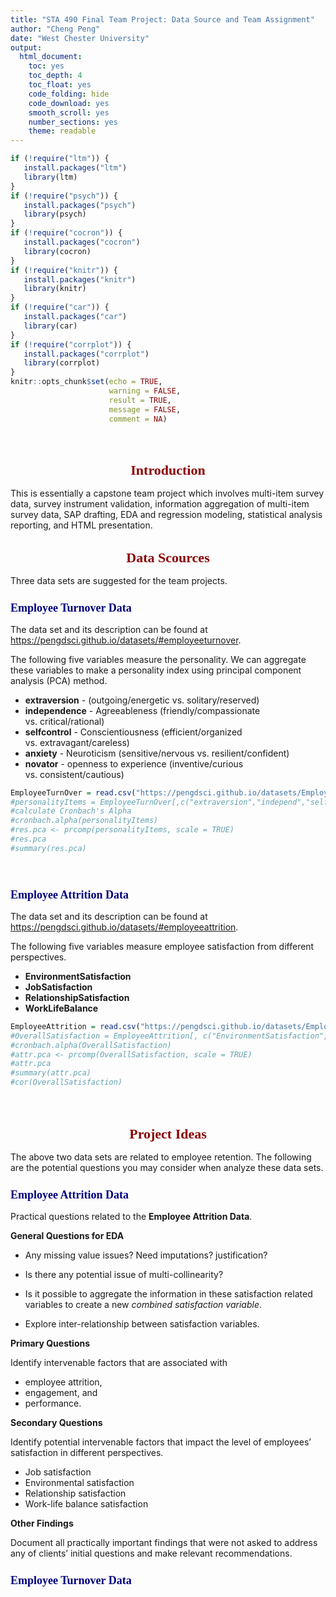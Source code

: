 ---
title: "STA 490 Final Team Project: Data Source and Team Assignment"
author: "Cheng Peng"
date: "West Chester University"
output: 
  html_document: 
    toc: yes
    toc_depth: 4
    toc_float: yes
    code_folding: hide
    code_download: yes
    smooth_scroll: yes
    number_sections: yes
    theme: readable
---

<style type="text/css">
div#TOC li {
    list-style:none;
    background-image:none;
    background-repeat:none;
    background-position:0;
}
h1.title {
  font-size: 24px;
  color: DarkRed;
  text-align: center;
}
h4.author { 
  /* Header 4 - and the author and data headers use this too  */
  font-size: 18px;
  font-family: "Times New Roman", Times, serif;
  color: DarkRed;
  text-align: center;
}
h4.date { 
  /* Header 4 - and the author and data headers use this too  */
  font-size: 18px;
  font-family: "Times New Roman", Times, serif;
  color: DarkBlue;
  text-align: center;
}
h1 { 
    /* Header 3 - and the author and data headers use this too  */
    font-size: 22px;
    font-family: "Times New Roman", Times, serif;
    color: darkred;
    text-align: center;
}
h2 { 
    /* Header 3 - and the author and data headers use this too  */
    font-size: 18px;
    font-family: "Times New Roman", Times, serif;
    color: navy;
    text-align: left;
}
h3 { 
    /* Header 3 - and the author and data headers use this too  */
    font-size: 15px;
    font-family: "Times New Roman", Times, serif;
    color: darkred;
    font-face: bold;
    text-align: left;
}
h4 { 
    /* Header 4 - and the author and data headers use this too  */
    font-size: 18px;
    font-family: "Times New Roman", Times, serif;
    color: darkred;
    text-align: left;
}
   /* center maps using chunk option: fig.align='center' */
.html-widget {
    margin: auto;
}
</style>

```{r setup, include=FALSE}
if (!require("ltm")) {
   install.packages("ltm")
   library(ltm)
}
if (!require("psych")) {
   install.packages("psych")
   library(psych)
}
if (!require("cocron")) {
   install.packages("cocron")
   library(cocron)
}
if (!require("knitr")) {
   install.packages("knitr")
   library(knitr)
}
if (!require("car")) {
   install.packages("car")
   library(car)
}
if (!require("corrplot")) {
   install.packages("corrplot")
   library(corrplot)
}
knitr::opts_chunk$set(echo = TRUE,       
                      warning = FALSE,   
                      result = TRUE,   
                      message = FALSE,
                      comment = NA)
```

\

# Introduction

This is essentially a capstone team project which involves multi-item survey data, survey instrument validation, information aggregation of multi-item survey data, SAP drafting, EDA and regression modeling, statistical analysis reporting, and HTML presentation.


# Data Scources

Three data sets are suggested for the team projects.

## Employee Turnover Data

The data set and its description can be found at <https://pengdsci.github.io/datasets/#employeeturnover>.

The following five variables measure the personality. We can aggregate these variables to make a personality index using principal component analysis (PCA) method.

* **extraversion**  - (outgoing/energetic vs. solitary/reserved)
* **independence**  - Agreeableness (friendly/compassionate vs. critical/rational)
* **selfcontrol** - Conscientiousness (efficient/organized vs. extravagant/careless)
* **anxiety**  - Neuroticism (sensitive/nervous vs. resilient/confident)
* **novator** - openness to experience (inventive/curious vs. consistent/cautious)

```{r}
EmployeeTurnOver = read.csv("https://pengdsci.github.io/datasets/EmployeeTurnOver/turnover-data-set.csv")
#personalityItems = EmployeeTurnOver[,c("extraversion","independ","selfcontrol","anxiety","novator")]
#calculate Cronbach's Alpha
#cronbach.alpha(personalityItems)      
#res.pca <- prcomp(personalityItems, scale = TRUE)
#res.pca
#summary(res.pca)
```
\

## Employee Attrition Data

The data set and its description can be found at <https://pengdsci.github.io/datasets/#employeeattrition>.

The following five variables measure employee satisfaction from different perspectives.


* **EnvironmentSatisfaction**
* **JobSatisfaction**
* **RelationshipSatisfaction**
* **WorkLifeBalance**

```{r}
EmployeeAttrition = read.csv("https://pengdsci.github.io/datasets/EmployeeAttrition/EmployeeAttritionData.csv")
#OverallSatisfaction = EmployeeAttrition[, c("EnvironmentSatisfaction", "JobSatisfaction", "RelationshipSatisfaction", "WorkLifeBalance")]
#cronbach.alpha(OverallSatisfaction)
#attr.pca <- prcomp(OverallSatisfaction, scale = TRUE)
#attr.pca
#summary(attr.pca)
#cor(OverallSatisfaction)
```

\


# Project Ideas

The above two data sets are related to employee retention. The following are the potential questions you may consider when analyze these data sets.


## Employee Attrition Data

Practical questions related to the **Employee Attrition Data**.


**General Questions for EDA**

* Any missing value issues? Need imputations? justification?

* Is there any potential issue of multi-collinearity? 

* Is it possible to aggregate the information in these satisfaction related variables to create a new *combined satisfaction variable*.

* Explore inter-relationship between satisfaction variables.


**Primary Questions**

Identify intervenable factors that are associated with 

* employee attrition, 
* engagement, and 
* performance.


**Secondary Questions**

Identify potential intervenable factors that impact the level of employees' satisfaction in different perspectives.

* Job satisfaction
* Environmental satisfaction
* Relationship satisfaction
* Work-life balance satisfaction


**Other Findings**

Document all practically important findings that were not asked to address any of clients' initial questions and make relevant recommendations.



## Employee Turnover Data














